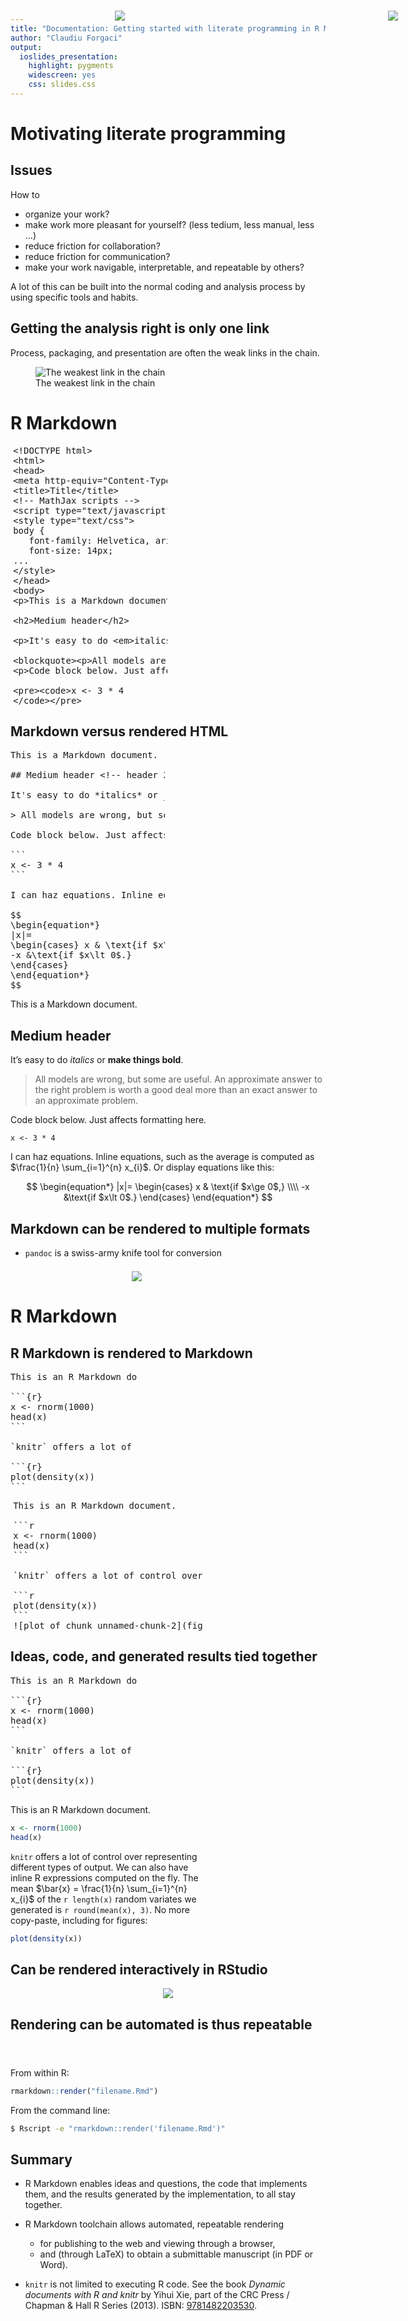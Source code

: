 ```yaml
---
title: "Documentation: Getting started with literate programming in R Markdown"
author: "Claudiu Forgaci"
output:
  ioslides_presentation:
    highlight: pygments
    widescreen: yes
    css: slides.css
---
```


# Motivating literate programming

## Issues

How to

* organize your work?
* make work more pleasant for yourself? (less tedium, less manual, less ...) 
* reduce friction for collaboration?
* reduce friction for communication?
* make your work navigable, interpretable, and repeatable by others?

A lot of this can be built into the normal coding and analysis process by using specific tools and habits.

## Getting the analysis right is only one link

Process, packaging, and presentation are often the weak links in the chain.

![The weakest link in the chain](../media/brokenChain.jpg)

# R Markdown

<!-- Add R Markdown lesson material here -->

<!-- ## What is Markdown? -->

<!-- * Markdown is a particular type of markup language. Markup languages are designed to produce documents from plain text. -->
<!--     * You may be familiar with _LaTeX_, another (though less human friendly) text markup language. -->
<!-- * Tools render markdown to different formats (for example, HTML/pdf/Word).  -->
<!--     * The main tool for rendering markdown is [pandoc](http://johnmacfarlane.net/pandoc/)). -->

<!-- <p style="font-size: smaller;">Adapted from [Carson Sievert's markdown slides](http://cpsievert.github.io/slides/markdown/#/2).</p> -->

<!-- ## Why Markdown? -->

<!-- * Easy to learn and use. Focus on _content_, rather than _coding_ and debugging _errors_. -->
<!-- * Easy to edit yet very flexible. Can add HTML, CSS, and JavaScript. -->
<!-- * The rendering process is through tools and is thus an automatable and repeatable process. -->
<!-- * Lends itself well to version control, collaboration, sharing, and reuse. -->

<!-- <p style="font-size: smaller;">Adapted from [Carson Sievert's markdown slides](http://cpsievert.github.io/slides/markdown/#/1).</p> -->

<!-- ## Markdown enables fast publishing to the web -->

<!-- **Markdown**: Easy to write and read in an editor -->

<!-- **HTML**: Easy to publish and read on the web -->

<!-- ## Markdown versus HTML code {.code-columns} -->

<!-- <pre class="codesample" style="width: 49%; margin-right: 0;"> -->
<!-- This is a Markdown document. -->

<!-- ## Medium header &lt;!-- header 2, actually --&gt; -->

<!-- It's easy to do *italics* or __make things bold__. -->

<!-- > All models are wrong, but some are useful. An approximate answer to the right problem is worth a good deal more than an exact answer to an approximate problem.  -->

<!-- Code block below. Just affects formatting here. -->

<!-- ``` -->
<!-- x <- 3 * 4 -->
<!-- ``` -->

<!-- I can haz equations. Inline equations, such as the average is computed as $\frac{1}{n} \sum_{i=1}^{n} x_{i}$. Or display equations like this: -->

<!-- $$ -->
<!-- \begin{equation*} -->
<!-- |x|=  -->
<!-- \begin{cases} x & \text{if $x\ge 0$,} \\\\ -->
<!-- -x &\text{if $x\lt 0$.} -->
<!-- \end{cases} -->
<!-- \end{equation*} -->
<!-- $$ -->
</pre>

<pre class="codesample" style="width: 49%; margin-left: 0.3em;">
&lt;!DOCTYPE html&gt;
&lt;html&gt;
&lt;head&gt;
&lt;meta http-equiv="Content-Type" content="text/html; charset=utf-8"/&gt;
&lt;title&gt;Title&lt;/title&gt;
&lt;!-- MathJax scripts --&gt;
&lt;script type="text/javascript" src="..."&gt;&lt;/script&gt;
&lt;style type="text/css"&gt;
body {
   font-family: Helvetica, arial, sans-serif;
   font-size: 14px;
...
&lt;/style&gt;
&lt;/head&gt;
&lt;body&gt;
&lt;p&gt;This is a Markdown document.&lt;/p&gt;

&lt;h2&gt;Medium header&lt;/h2&gt;

&lt;p&gt;It&#39;s easy to do &lt;em&gt;italics&lt;/em&gt; or &lt;strong&gt;make things bold&lt;/strong&gt;.&lt;/p&gt;

&lt;blockquote&gt;&lt;p&gt;All models are wrong, but some are...&lt;/p&gt;&lt;/blockquote&gt;
&lt;p&gt;Code block below. Just affects formatting here.&lt;/p&gt;

&lt;pre&gt;&lt;code&gt;x &lt;- 3 * 4
&lt;/code&gt;&lt;/pre&gt;
</pre>
<img style="max-width: 80px; position: absolute; left: 50%; top: 4.1em; margin-left: -85px;" src="media/smiley-face-clipart.png"/>
<img style="max-width: 80px; position: absolute; left: 95%; top: 4.1em; margin-left: -80px;" src="media/frowny-face-clipart.png"/>

## Markdown versus rendered HTML {.code-columns}

<pre class="codesample" style="width: 49%; margin-right: 0;">
This is a Markdown document.

## Medium header &lt;!-- header 2, actually --&gt;

It's easy to do *italics* or __make things bold__.

> All models are wrong, but some are useful. An approximate answer to the right problem is worth a good deal more than an exact answer to an approximate problem. 

Code block below. Just affects formatting here.

```
x <- 3 * 4
```

I can haz equations. Inline equations, such as the average is computed as $\frac{1}{n} \sum_{i=1}^{n} x_{i}$. Or display equations like this:

$$
\begin{equation*}
|x|= 
\begin{cases} x & \text{if $x\ge 0$,} \\
-x &\text{if $x\lt 0$.}
\end{cases}
\end{equation*}
$$
</pre>

<div class="right-column">
This is a Markdown document.

<h2>Medium header</h2>

It's easy to do *italics* or __make things bold__.

> All models are wrong, but some are useful. An approximate answer to the right problem is worth a good deal more than an exact answer to an approximate problem. 

Code block below. Just affects formatting here.

```
x <- 3 * 4
```

I can haz equations. Inline equations, such as the average is computed as $\frac{1}{n} \sum_{i=1}^{n} x_{i}$. Or display equations like this:

$$
\begin{equation*}
|x|= 
\begin{cases} x & \text{if $x\ge 0$,} \\\\
-x &\text{if $x\lt 0$.}
\end{cases}
\end{equation*}
$$
</div>
<img style="max-width: 80px; position: absolute; left: 50%; top: 4.1em; margin-left: -85px;" src="media/smiley-face-clipart.png"/>
<img style="max-width: 80px; position: absolute; left: 95%; top: 4.1em; margin-left: -80px;" src="media/smiley-face-clipart.png"/>

## Markdown can be rendered to multiple formats

* `pandoc` is a swiss-army knife tool for conversion

<div style="margin-top: 1.5em; margin-left: -20%; text-align: center;">
<img style="max-width: 120%;" src="media/pandoc-diagram.jpg"/>
</div>

# R Markdown

## R Markdown is rendered to Markdown {.code-columns}

<pre class="codesample" style="width: 40%; margin-right: 0;">
This is an R Markdown document.

```&#123;r&#125;
x <- rnorm(1000)
head(x)
```

`knitr` offers a lot of control over representing different types of output. We can also have inline R expressions computed on the fly. The mean $\bar{x} = \frac{1}{n} \sum_{i=1}^{n} x_{i}$ of the &#96;r length(x)&#96; random variates we generated is &#96;r round(mean(x), 3)&#96;. This figure is computed on-the-fly as well. No more copy-paste, including for figures:

```&#123;r&#125;
plot(density(x))
```
</pre>

<pre class="codesample" style="width: 60%; margin-left: 0.3em;">
This is an R Markdown document.

```r
x <- rnorm(1000)
head(x)
```

`knitr` offers a lot of control over representing different types of output. We can also have inline R expressions computed on the fly. The mean $\bar{x} = \frac{1}{n} \sum_{i=1}^{n} x_{i}$ of the `r length(x)` random variates we generated is `r round(mean(x), 3)`. This figure is computed on-the-fly as well. No more copy-paste, including for figures:

```r
plot(density(x))
```
![plot of chunk unnamed-chunk-2](figure/unnamed-chunk-2.png)
</pre>

## Ideas, code, and generated results tied together {.code-columns}

<pre class="codesample" style="width: 40%; margin-right: 0;">
This is an R Markdown document.

```&#123;r&#125;
x <- rnorm(1000)
head(x)
```

`knitr` offers a lot of control over representing different types of output. We can also have inline R expressions computed on the fly. The mean $\bar{x} = \frac{1}{n} \sum_{i=1}^{n} x_{i}$ of the &#96;r length(x)&#96; random variates we generated is &#96;r round(mean(x), 3)&#96;. This figure is computed on-the-fly as well. No more copy-paste, including for figures:

```&#123;r&#125;
plot(density(x))
```
</pre>

<div class="right-column" style="width: 60%">
This is an R Markdown document.

```r
x <- rnorm(1000)
head(x)
```

`knitr` offers a lot of control over representing different types of output. We can also have inline R expressions computed on the fly. The mean $\bar{x} = \frac{1}{n} \sum_{i=1}^{n} x_{i}$ of the `r length(x)` random variates we generated is `r round(mean(x), 3)`. No more copy-paste, including for figures:

```r
plot(density(x))
```
</div>

## Can be rendered interactively in RStudio

<div style="margin-top: 1em; text-align: center;">
<img style="max-width: 96%;" src="media/knitrButton-screenshot.png"/>
</div>

## Rendering can be automated is thus repeatable

<div style="margin-top: 4em;"/>

From within R:
```r
rmarkdown::render("filename.Rmd")
```

From the command line:
```bash
$ Rscript -e "rmarkdown::render('filename.Rmd')"
```

## Summary

* R Markdown enables ideas and questions, the code that implements them, and the results generated by the implementation, to all stay together.

* R Markdown toolchain allows automated, repeatable rendering
    * for publishing to the web and viewing through a browser,
    * and (through LaTeX) to obtain a submittable manuscript (in PDF or Word).

* `knitr` is not limited to executing R code. See the book _Dynamic documents with R and knitr_ by Yihui Xie, part of the CRC Press / Chapman & Hall R Series (2013). ISBN: [9781482203530](http://www.isbnsearch.org/isbn/9781482203530).